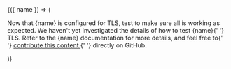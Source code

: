 <DocConfig>
  {({ name }) => (
    <p>
      Now that {name} is configured for TLS, test to make sure all is working as
      expected. We haven't yet investigated the details of how to test {name}{' '}
      TLS. Refer to the {name} documentation for more details, and feel free to{' '}
      <a href="https://github.com/smallstep/practicalzt">
        contribute this content
      </a>{' '}
      directly on GitHub.
    </p>
  )}
</DocConfig>

